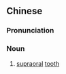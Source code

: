 {{also|上口齿}}
==Chinese==
{{zh-forms|s=上口齿}}

===Pronunciation===
{{zh-pron
|m=shàngkǒuchǐ
|c=soeng6 hau2 ci2
|cat=n
}}

===Noun===
{{zh-noun}}

# [[supraoral]] [[tooth]]